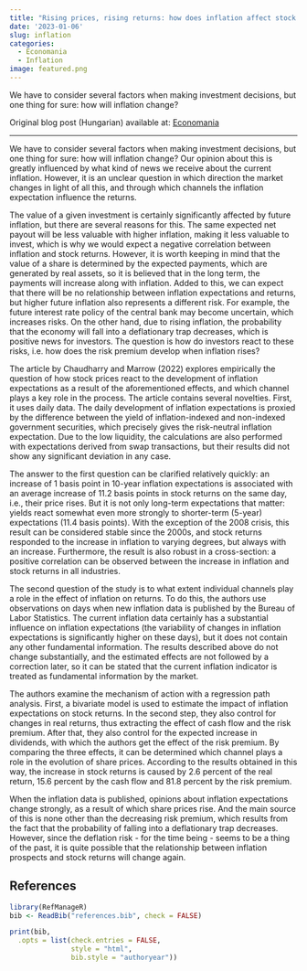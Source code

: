 ```yaml
---
title: "Rising prices, rising returns: how does inflation affect stock returns?"
date: '2023-01-06'
slug: inflation
categories: 
  - Economania
  - Inflation
image: featured.png
---
```


We have to consider several factors when making investment decisions, but one thing for sure: how will inflation change?

Original blog post (Hungarian) available at: [Economania](https://economaniablog.hu/2023/01/06/emelkedo-arak-emelkedo-hozamok-mikent-hat-az-inflacio-a-reszvenyek-hozamaira/)

------------------------------------------------------------------------

We have to consider several factors when making investment decisions, but one thing for sure: how will inflation change? Our opinion about this is greatly influenced by what kind of news we receive about the current inflation. However, it is an unclear question in which direction the market changes in light of all this, and through which channels the inflation expectation influence the returns.

The value of a given investment is certainly significantly affected by future inflation, but there are several reasons for this. The same expected net payout will be less valuable with higher inflation, making it less valuable to invest, which is why we would expect a negative correlation between inflation and stock returns. However, it is worth keeping in mind that the value of a share is determined by the expected payments, which are generated by real assets, so it is believed that in the long term, the payments will increase along with inflation. Added to this, we can expect that there will be no relationship between inflation expectations and returns, but higher future inflation also represents a different risk. For example, the future interest rate policy of the central bank may become uncertain, which increases risks. On the other hand, due to rising inflation, the probability that the economy will fall into a deflationary trap decreases, which is positive news for investors. The question is how do investors react to these risks, i.e. how does the risk premium develop when inflation rises?

The article by Chaudharry and Marrow (2022) explores empirically the question of how stock prices react to the development of inflation expectations as a result of the aforementioned effects, and which channel plays a key role in the process. The article contains several novelties. First, it uses daily data. The daily development of inflation expectations is proxied by the difference between the yield of inflation-indexed and non-indexed government securities, which precisely gives the risk-neutral inflation expectation. Due to the low liquidity, the calculations are also performed with expectations derived from swap transactions, but their results did not show any significant deviation in any case.

The answer to the first question can be clarified relatively quickly: an increase of 1 basis point in 10-year inflation expectations is associated with an average increase of 11.2 basis points in stock returns on the same day, i.e., their price rises. But it is not only long-term expectations that matter: yields react somewhat even more strongly to shorter-term (5-year) expectations (11.4 basis points). With the exception of the 2008 crisis, this result can be considered stable since the 2000s, and stock returns responded to the increase in inflation to varying degrees, but always with an increase. Furthermore, the result is also robust in a cross-section: a positive correlation can be observed between the increase in inflation and stock returns in all industries.

The second question of the study is to what extent individual channels play a role in the effect of inflation on returns. To do this, the authors use observations on days when new inflation data is published by the Bureau of Labor Statistics. The current inflation data certainly has a substantial influence on inflation expectations (the variability of changes in inflation expectations is significantly higher on these days), but it does not contain any other fundamental information. The results described above do not change substantially, and the estimated effects are not followed by a correction later, so it can be stated that the current inflation indicator is treated as fundamental information by the market.

The authors examine the mechanism of action with a regression path analysis. First, a bivariate model is used to estimate the impact of inflation expectations on stock returns. In the second step, they also control for changes in real returns, thus extracting the effect of cash flow and the risk premium. After that, they also control for the expected increase in dividends, with which the authors get the effect of the risk premium. By comparing the three effects, it can be determined which channel plays a role in the evolution of share prices. According to the results obtained in this way, the increase in stock returns is caused by 2.6 percent of the real return, 15.6 percent by the cash flow and 81.8 percent by the risk premium.

When the inflation data is published, opinions about inflation expectations change strongly, as a result of which share prices rise. And the main source of this is none other than the decreasing risk premium, which results from the fact that the probability of falling into a deflationary trap decreases. However, since the deflation risk - for the time being - seems to be a thing of the past, it is quite possible that the relationship between inflation prospects and stock returns will change again.

## References

```r
library(RefManageR)
bib <- ReadBib("references.bib", check = FALSE)

print(bib, 
  .opts = list(check.entries = FALSE, 
               style = "html", 
               bib.style = "authoryear"))
```
